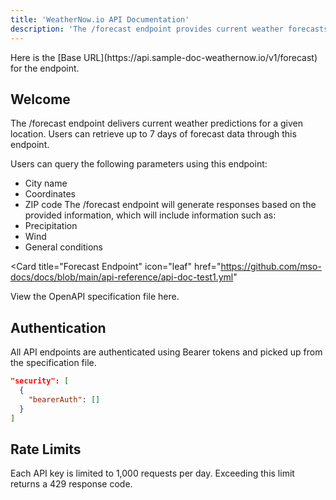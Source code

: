 ```yaml
---
title: 'WeatherNow.io API Documentation'
description: 'The /forecast endpoint provides current weather forecasts for a specified location. Users can request up to 7 days of weather information using this endpoint.'
---
```


<Note>
  Here is the [Base URL](https://api.sample-doc-weathernow.io/v1/forecast) for the endpoint.
</Note>

## Welcome

The /forecast endpoint delivers current weather predictions for a given location. Users can retrieve up to 7 days of forecast data through this endpoint.

Users can query the following parameters using this endpoint:
-	City name
-	Coordinates
-	ZIP code
The /forecast endpoint will generate responses based on the provided information, which will include information such as:
-	Precipitation 
-	Wind
-	General conditions


<Card
  title="Forecast Endpoint"
  icon="leaf"
  href="https://github.com/mso-docs/docs/blob/main/api-reference/api-doc-test1.yml"
>
  View the OpenAPI specification file here.
</Card>

## Authentication

All API endpoints are authenticated using Bearer tokens and picked up from the specification file.

```json
"security": [
  {
    "bearerAuth": []
  }
]
```
## Rate Limits
Each API key is limited to 1,000 requests per day. Exceeding this limit returns a 429 response code.
